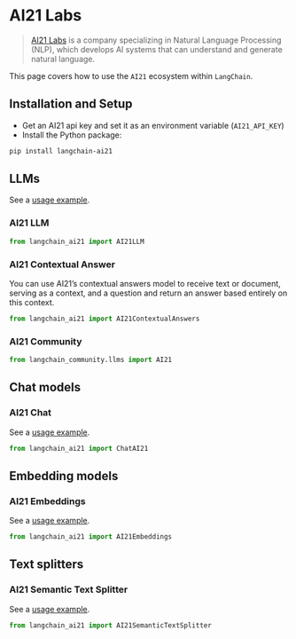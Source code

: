 # AI21 Labs

>[AI21 Labs](https://www.ai21.com/about) is a company specializing in Natural 
> Language Processing (NLP), which develops AI systems 
> that can understand and generate natural language.

This page covers how to use the `AI21` ecosystem within `LangChain`.

## Installation and Setup

- Get an AI21 api key and set it as an environment variable (`AI21_API_KEY`)
- Install the Python package:

```bash
pip install langchain-ai21
```

## LLMs

See a [usage example](/docs/integrations/llms/ai21).

### AI21 LLM

```python
from langchain_ai21 import AI21LLM
```

### AI21 Contextual Answer

You can use AI21’s contextual answers model to receive text or document, 
serving as a context, and a question and return an answer based entirely on this context.

```python
from langchain_ai21 import AI21ContextualAnswers
```

### AI21 Community

```python
from langchain_community.llms import AI21
```



## Chat models

### AI21 Chat 

See a [usage example](/docs/integrations/chat/ai21).

```python
from langchain_ai21 import ChatAI21
```

## Embedding models

### AI21 Embeddings

See a [usage example](/docs/integrations/text_embedding/ai21).

```python
from langchain_ai21 import AI21Embeddings
```

## Text splitters

### AI21 Semantic Text Splitter

See a [usage example](/docs/integrations/document_transformers/ai21_semantic_text_splitter).

```python
from langchain_ai21 import AI21SemanticTextSplitter
```

